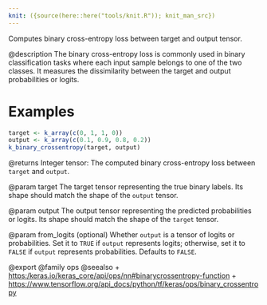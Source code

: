 ```yaml
---
knit: ({source(here::here("tools/knit.R")); knit_man_src})
---
```

Computes binary cross-entropy loss between target and output tensor.

@description
The binary cross-entropy loss is commonly used in binary
classification tasks where each input sample belongs to one
of the two classes. It measures the dissimilarity between the
target and output probabilities or logits.

# Examples
```r
target <- k_array(c(0, 1, 1, 0))
output <- k_array(c(0.1, 0.9, 0.8, 0.2))
k_binary_crossentropy(target, output)
```

@returns
Integer tensor: The computed binary cross-entropy loss between
`target` and `output`.

@param target
The target tensor representing the true binary labels.
Its shape should match the shape of the `output` tensor.

@param output
The output tensor representing the predicted probabilities
or logits. Its shape should match the shape of the
`target` tensor.

@param from_logits
(optional) Whether `output` is a tensor of logits or
probabilities.
Set it to `TRUE` if `output` represents logits; otherwise,
set it to `FALSE` if `output` represents probabilities.
Defaults to `FALSE`.

@export
@family ops
@seealso
+ <https:/keras.io/keras_core/api/ops/nn#binarycrossentropy-function>
+ <https://www.tensorflow.org/api_docs/python/tf/keras/ops/binary_crossentropy>
